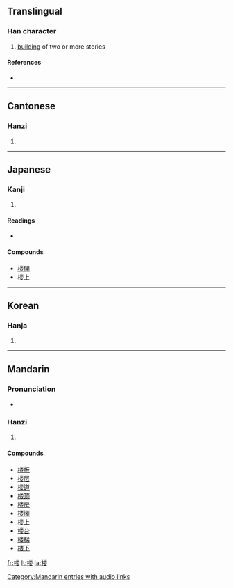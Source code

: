 {{also|樓}}
==Translingual==

===Han character===
{{Han char|rn=75|rad=木|as=09|sn=13|four=|canj=木火木女 (DFDV)}}

# [[building]] of two or more stories

====References====
* {{Han ref|kx=0542.191|dkj=15212|dj=0930.190|hdz=21255.030|uh=697C|ud=27004}}

----

==Cantonese==

===Hanzi===
{{yue-hanzi|jyut=|y=lau4}}

# {{defn|Cantonese}}

----

==Japanese==

===Kanji===
{{ja-kanji|grade=c|rs=木09}}

# {{defn|Japanese}}

====Readings====
* {{ja-readings|on=[[ろう]] (rō)|kun=[[たかどの]] (takadono)}}

====Compounds====
* [[楼閣]]
* [[楼上]]

----

==Korean==

===Hanja===
{{ko-hanja|hangeul=루>누|eumhun=|rv=ru>nu|mr=ru>nu|y=lwu>nwu}}

# {{defn|Korean}}

----

==Mandarin==

===Pronunciation===
* {{audio|zh-lóu.ogg|audio}}

===Hanzi===
{{cmn-hanzi|tra=樓|pin=[[lóu]] ([[lou2]])|wg=lou<sup>2</sup>}}

# {{defn|Mandarin}}

====Compounds====
* [[楼板]]
* [[楼层]]
* [[楼道]]
* [[楼顶]]
* [[楼房]]
* [[楼阁]]
* [[楼上]]
* [[楼台]]
* [[楼梯]]
* [[楼下]]

[[Category:Mandarin entries with audio links]]

[[fr:楼]]
[[lt:楼]]
[[ja:楼]]